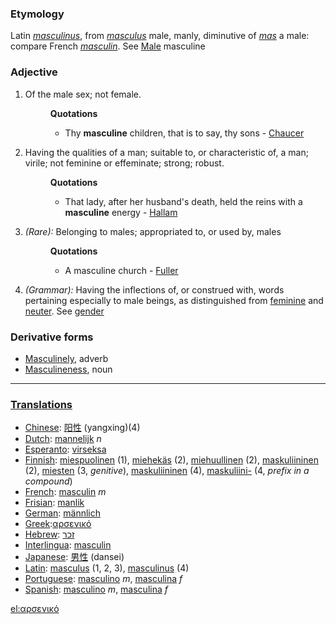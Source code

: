 ===Etymology===
Latin ''[[masculinus]]'', from ''[[masculus]]'' male, manly, diminutive of ''[[mas]]'' a male: compare French ''[[masculin]]''. See [[Male]] masculine
===Adjective===
#Of the male sex; not female.
#:'''Quotations'''
#:*Thy '''masculine''' children, that is to say, thy sons - [[Chaucer]]
#Having the qualities of a man; suitable to, or characteristic of, a man; virile; not feminine or effeminate; strong; robust.
#:'''Quotations'''
#:*That lady, after her husband's death, held the reins with a '''masculine''' energy - [[Hallam]]
#''(Rare):'' Belonging to males; appropriated to, or used by, males
#:'''Quotations'''
#:*A masculine church - [[Fuller]]
#''(Grammar):'' Having the inflections of, or construed with, words pertaining especially to male beings, as distinguished from [[feminine]] and [[neuter]]. See [[gender]]
===Derivative forms===
*[[Masculinely]], adverb
*[[Masculineness]], noun
----
=== [[Translations]] ===
*[[Chinese]]: [[阳性]] (yangxing)(4)
*[[Dutch]]: [[mannelijk]] ''n''
*[[Esperanto]]: [[virseksa]]
*[[Finnish]]: [[miespuolinen]] (1), [[miehekäs]] (2), [[miehuullinen]] (2), [[maskuliininen]] (2), [[mies#Finnish|miesten]] (3, ''genitive''), [[maskuliininen]] (4), [[maskuliini|maskuliini-]] (4, ''prefix in a compound'')
*[[French]]: [[masculin]] ''m''
*[[Frisian]]: [[manlik]]
*[[German]]: [[männlich]]
*[[Greek]]:[[αρσενικό]]
*[[Hebrew]]: [[זכר]]
*[[Interlingua]]: [[masculin]]
*[[Japanese]]: [[男性]] (dansei)
*[[Latin]]: [[masculus]] (1, 2, 3), [[masculinus]] (4)
*[[Portuguese]]: [[masculino]] ''m'', [[masculina]] ''f''
*[[Spanish]]: [[masculino]] ''m'', [[masculina]] ''f''

[[el:αρσενικό]]
